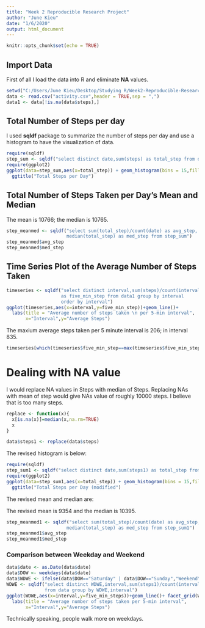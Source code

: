 ```yaml
---
title: "Week 2 Reproducible Research Project"
author: "June Kieu"
date: "1/6/2020"
output: html_document
---
```



```r
knitr::opts_chunk$set(echo = TRUE)
```

## Import Data

First of all I load the data into R and eliminate **NA** values.

```r
setwd("C:/Users/June Kieu/Desktop/Studying R/Week2-Reproducible-Research-Project")
data <- read.csv("activity.csv",header = TRUE,sep = ",")
data1 <- data[!is.na(data$steps),]
```

## Total Number of Steps per day

I used **sqldf** package to summarize the number of steps per day and use a histogram to have the visualization of data.
```r
require(sqldf)
step_sum <- sqldf("select distinct date,sum(steps) as total_step from data1 group by date")
require(ggplot2)
ggplot(data=step_sum,aes(x=total_step)) + geom_histogram(bins = 15,fill="blue",color="gold")+
  ggtitle("Total Steps per Day")
```

## Total Number of Steps Taken per Day's Mean and Median

The mean is 10766; the median is 10765.

```r
step_meanmed <- sqldf("select sum(total_step)/count(date) as avg_step,
                      median(total_step) as med_step from step_sum")
step_meanmed$avg_step
step_meanmed$med_step
```

## Time Series Plot of the Average Number of Steps Taken

```r
timeseries <- sqldf("select distinct interval,sum(steps)/count(interval) 
                    as five_min_step from data1 group by interval
                    order by interval")
ggplot(timeseries,aes(x=interval,y=five_min_step))+geom_line()+
  labs(title = "Average number of steps taken \n per 5-min interval",
       x="Interval",y="Average Steps")
```

The maxium average steps taken per 5 minute interval is 206; in interval 835.

```r
timeseries[which(timeseries$five_min_step==max(timeseries$five_min_step)),]
```

# Dealing with NA value

I would replace NA values in Steps with median of Steps. Replacing NAs with mean of step would give NAs value of roughly 10000 steps. I believe that is too many steps.

```r
replace <- function(x){
  x[is.na(x)]=median(x,na.rm=TRUE)
  x
}

data$steps1 <- replace(data$steps)
```

The revised histogram is below:

```r
require(sqldf)
step_sum1 <- sqldf("select distinct date,sum(steps1) as total_step from data group by date")
require(ggplot2)
ggplot(data=step_sum1,aes(x=total_step)) + geom_histogram(bins = 15,fill="blue",color="gold")+
  ggtitle("Total Steps per Day (modified")
```

The revised mean and median are:

The revised mean is 9354 and the median is 10395.
```r
step_meanmed1 <- sqldf("select sum(total_step)/count(date) as avg_step,
                      median(total_step) as med_step from step_sum1")
step_meanmed1$avg_step
step_meanmed1$med_step
```

### Comparison between Weekday and Weekend 

```r
data$date <- as.Date(data$date)
data$DOW <- weekdays(data$date)
data$WDWE <- ifelse(data$DOW=="Saturday" | data$DOW=="Sunday","Weekend","Weekday")
WDWE <- sqldf("select distinct WDWE,interval,sum(steps1)/count(interval) as five_min_steps
              from data group by WDWE,interval")
ggplot(WDWE,aes(x=interval,y=five_min_steps))+geom_line()+ facet_grid(WDWE~.)+
  labs(title = "Average number of steps taken per 5-min interval",
       x="Interval",y="Average Steps")
```

Technically speaking, people walk more on weekdays.